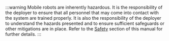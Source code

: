 :::warning
Mobile robots are inherently hazardous. It is the responsibility of the deployer to ensure that
all personnel that may come into contact with the system are trained properly. It is also the
responsibility of the deployer to understand the hazards presented and to ensure sufficient
safeguards or other mitigations are in place. Refer to the [Safety](#safety) section of
this manual for further details.
:::